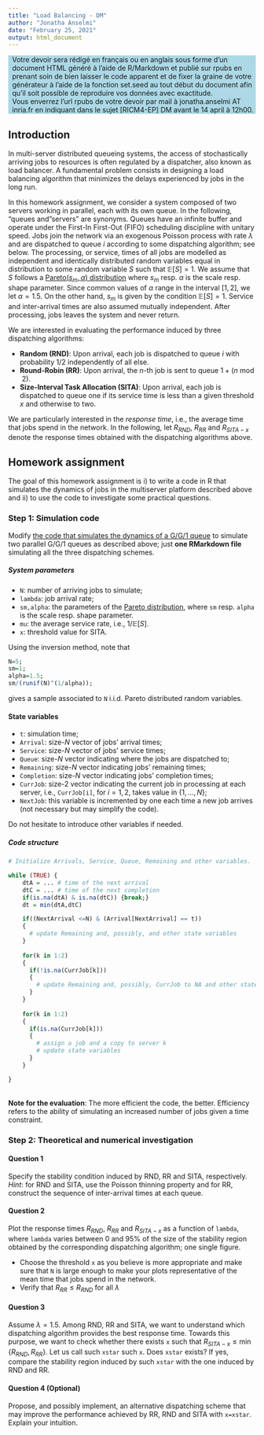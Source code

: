 ```yaml
---
title: "Load Balancing - DM"
author: "Jonatha Anselmi"
date: "February 25, 2021"
output: html_document
---
```


<div class="org-src-container" style="background-color:lightblue;">
<p style="margin: 8px 0px 8px 8px;">
Votre devoir sera rédigé en français ou en anglais sous forme d'un document HTML généré à l'aide de R/Markdown et publié sur rpubs en prenant soin de bien laisser le code apparent et de fixer la graine de votre générateur à l'aide de la fonction set.seed au tout début du document afin qu’il soit possible de reproduire vos données avec exactitude.
<br>
Vous enverrez l'url rpubs de votre devoir par mail à jonatha.anselmi AT inria.fr en indiquant dans le sujet [RICM4-EP] DM avant le 14 april à 12h00.
</p>
</div>




## Introduction

In multi-server distributed queueing systems, the access of stochastically arriving jobs to resources is often regulated by a dispatcher, also known as load balancer. A fundamental problem consists in designing a load balancing algorithm that minimizes the delays experienced by jobs in the long run.

In this homework assignment, we consider a system composed of two servers working in parallel, each with its own queue. In the following, "queues and "servers" are synonyms. Queues have an infinite buffer and operate under the First-In First-Out (FIFO) scheduling discipline with unitary speed.
Jobs join the network via an exogenous Poisson process with rate $\lambda$ and are dispatched to queue $i$ according to some dispatching algorithm; see below. 
The processing, or service, times of all jobs are modelled as independent and identically distributed random variables equal in distribution to some random variable $S$ such that $\mathbb{E}[S]=1$. 
We assume that $S$ follows a <a href="https://en.wikipedia.org/wiki/Pareto_distribution" target="new">Pareto($s_m,\alpha$) distribution</a> where $s_m$ resp. $\alpha$ is the scale resp. shape parameter. Since common values of $\alpha$ range in the interval $[1,2]$, we let $\alpha=1.5$. On the other hand, $s_m$ is given by the condition $\mathbb{E}[S]=1$.
Service and inter-arrival times are also assumed mutually independent. 
After processing, jobs leaves the system and never return.

We are interested in evaluating the performance induced by three dispatching algorithms:

<ul  class="org-ul">
<li><b>Random (RND)</b>: Upon arrival, each job is dispatched to queue $i$ with probability $1/2$ independently of all else.  </li>
<li><b>Round-Robin (RR)</b>: Upon arrival, the $n$-th job is sent to queue $1+(n\bmod 2)$.  </li>
<li><b>Size-Interval Task Allocation (SITA)</b>: Upon arrival, each job is dispatched to queue one if its service time is less than a given threshold $x$ and otherwise to two.   </li>
</ul>

We are particularly interested in the <i>response time</i>, i.e., the average time that jobs spend in the network.
In the following, let $R_{RND}$, $R_{RR}$ and $R_{SITA-x}$ denote the response times obtained with the dispatching algorithms above.



## Homework assignment

The goal of this homework assignment is i) to write a code in R that simulates the dynamics of jobs in the multiserver platform described above and ii) to use the code to investigate some practical questions.


### Step 1: Simulation code

Modify <a href="http://polaris.imag.fr/arnaud.legrand/teaching/2019/RICM4_EP.php#orge330de7" target="new">the code that simulates the dynamics of a G/G/1 queue</a> to simulate two parallel G/G/1 queues as described above; just <b>one RMarkdown file</b> simulating all the three dispatching schemes.


##### System parameters
<ul  class="org-ul">
<li> <code>N</code>: number of arriving jobs to simulate;</li>
<li> <code>lambda</code>: job arrival rate; </li>
<li> <code>sm,alpha</code>: the parameters of the <a href="https://en.wikipedia.org/wiki/Pareto_distribution" target="new">Pareto distribution</a>, where <code>sm</code> resp. <code>alpha</code> is the scale resp. shape parameter.</li>
<li> <code>mu</code>: the average service rate, i.e., $1/\mathbb{E}[S]$. </li>
<li> <code>x</code>: threshold value for SITA. </li>
</ul>

Using the inversion method, note that 

```r
N=5;
sm=1;
alpha=1.5;
sm/(runif(N)^(1/alpha));
```
gives a sample associated to <code>N</code> i.i.d. Pareto distributed random variables.


#### State variables

<ul  class="org-ul">
<li>  <code>t</code>: simulation time; </li>
<li> <code>Arrival</code>:  size-$N$ vector of jobs' arrival times;   </li>
<li> <code>Service</code>: size-$N$ vector of jobs' service times; </li>
<li> <code>Queue</code>: size-$N$ vector indicating where the jobs are dispatched to; </li>
<li> <code>Remaining</code>: size-$N$ vector indicating jobs' remaining times; </li>
<li> <code>Completion</code>: size-$N$ vector indicating jobs' completion times; </li>
<li> <code>CurrJob</code>: size-$2$ vector indicating the current job in processing at each server, i.e., <code>CurrJob[i]</code>, for $i=1,2$, takes value in $\{1,\ldots,N\}$; </li>
<li><code>NextJob</code>: this variable is incremented by one each time a new job arrives (not necessary but may simplify the code).</li>
 
</ul>

Do not hesitate to introduce other variables if needed.


##### Code structure
```r

# Initialize Arrivals, Service, Queue, Remaining and other variables.

while (TRUE) {
    dtA = ... # time of the next arrival
    dtC = ... # time of the next completion
    if(is.na(dtA) & is.na(dtC)) {break;}
    dt = min(dtA,dtC)

    if((NextArrival <=N) & (Arrival[NextArrival] == t)) 
    {
      # update Remaining and, possibly, and other state variables
    }
    
    for(k in 1:2)
    {
      if(!is.na(CurrJob[k]))
      {
        # update Remaining and, possibly, CurrJob to NA and other state variables
      }
    }
    
    for(k in 1:2)
    {
      if(is.na(CurrJob[k]))
      {
        # assign a job and a copy to server k
        # update state variables
      }
    }

}
```

<br>
<b>Note for the evaluation</b>: The more efficient the code, the better. Efficiency refers to the ability of simulating an increased number of jobs given a time constraint.


### Step 2: Theoretical and numerical investigation


#### Question 1

Specify the stability condition induced by RND, RR and SITA, respectively.<br>
<i>Hint</i>: for RND and SITA, use the Poisson thinning property and for RR, construct the sequence of inter-arrival times at each queue.



#### Question 2

Plot the response times $R_{RND}$, $R_{RR}$ and $R_{SITA-x}$ as a function of <code>lambda</code>, where <code>lambda</code> varies between 0 and $95$% of the size of the stability region obtained by the corresponding dispatching algorithm; one single figure.


<ul  class="org-ul">
<li>  Choose the threshold <code>x</code> as you believe is more appropriate and make sure that <code>N</code> is large enough to make your plots representative of the mean time that jobs spend in the network. </li>
<li> Verify that $R_{RR}\le R_{RND}$ for all $\lambda$   </li>
</ul>




#### Question 3

Assume $\lambda=1.5$. Among RND, RR and SITA, we want to understand which dispatching algorithm provides the best response time.
Towards this purpose, we want to check whether there exists <code>x</code> such that $R_{SITA-x}\le \min\{R_{RND},R_{RR}\}$.
Let us call such <code>xstar</code> such <code>x</code>.
Does <code>xstar</code> exists? If yes, compare the stability region induced by such <code>xstar</code> with the one induced by RND and RR.



#### Question 4 (Optional)

Propose, and possibly implement, an alternative dispatching scheme that may improve the performance achieved by RR, RND and SITA with <code>x=xstar</code>. Explain your intuition.


<br>
<br>
<br>


